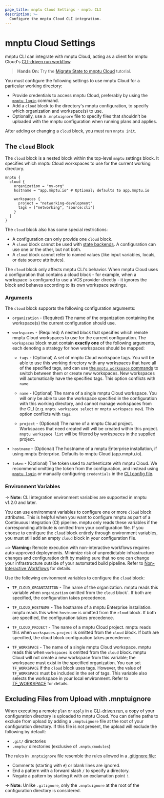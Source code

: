 ```yaml
---
page_title: mnptu Cloud Settings - mnptu CLI
description: >-
  Configure the mnptu Cloud CLI integration.
---
```


# mnptu Cloud Settings

mnptu CLI can integrate with mnptu Cloud, acting as a client for mnptu Cloud's
[CLI-driven run workflow](/mnptu/cloud-docs/run/cli).

> **Hands On:** Try the [Migrate State to mnptu Cloud](/mnptu/tutorials/cloud/cloud-migrate) tutorial.

You must configure the following settings to use mnptu Cloud for a particular working directory:

- Provide credentials to access mnptu Cloud, preferably by using the
  [`mnptu login`](/mnptu/cli/commands/login) command.
- Add a `cloud` block to the directory's mnptu configuration, to specify
  which organization and workspace(s) to use.
- Optionally, use a `.mnptuignore` file to specify files that shouldn't be
  uploaded with the mnptu configuration when running plans and applies.

After adding or changing a `cloud` block, you must run `mnptu init`.

## The `cloud` Block

The `cloud` block is a nested block within the top-level `mnptu` settings
block. It specifies which mnptu Cloud workspaces to use for the current
working directory.

```hcl
mnptu {
  cloud {
    organization = "my-org"
    hostname = "app.mnptu.io" # Optional; defaults to app.mnptu.io

    workspaces {
      project = "networking-development"
      tags = ["networking", "source:cli"]
    }
  }
}
```

The `cloud` block also has some special restrictions:

- A configuration can only provide one `cloud` block.
- A `cloud` block cannot be used with [state backends](/mnptu/language/settings/backends/configuration).
  A configuration can use one or the other, but not both.
- A `cloud` block cannot refer to named values (like input variables, locals, or
  data source attributes).

The `cloud` block only affects mnptu CLI's behavior. When mnptu Cloud uses a configuration
that contains a cloud block - for example, when a workspace is configured to use a VCS provider
directly - it ignores the block and behaves according to its own workspace settings.

### Arguments

The `cloud` block supports the following configuration arguments:

- `organization` - (Required) The name of the organization containing the
  workspace(s) the current configuration should use.

- `workspaces` - (Required) A nested block that specifies which remote mnptu Cloud workspaces to
  use for the current configuration. The `workspaces` block must contain **exactly one** of the
  following arguments, each denoting a strategy for how workspaces should be mapped:

  - `tags` - (Optional) A set of mnptu Cloud workspace tags. You will be able to use
    this working directory with any workspaces that have all of the specified tags,
    and can use [the `mnptu workspace` commands](/mnptu/cli/workspaces)
    to switch between them or create new workspaces. New workspaces will automatically have
    the specified tags. This option conflicts with `name`.

  - `name` - (Optional) The name of a single mnptu Cloud workspace. You will
    only be able to use the workspace specified in the configuration with this working
    directory, and cannot manage workspaces from the CLI (e.g. `mnptu workspace select` or
    `mnptu workspace new`). This option conflicts with `tags`.

  - `project` - (Optional) The name of a mnptu Cloud project. Workspaces that need created will
    will be created within this project. `mnptu workspace list` will be filtered by workspaces
    in the supplied project.

- `hostname` - (Optional) The hostname of a mnptu Enterprise installation, if using mnptu
  Enterprise. Defaults to mnptu Cloud (app.mnptu.io).

- `token` - (Optional) The token used to authenticate with mnptu Cloud.
  We recommend omitting the token from the configuration, and instead using
  [`mnptu login`](/mnptu/cli/commands/login) or manually configuring
  `credentials` in the
  [CLI config file](/mnptu/cli/config/config-file#credentials).

### Environment Variables

-> **Note:** CLI integration environment variables are supported in mnptu v1.2.0 and later.

You can use environment variables to configure one or more `cloud` block attributes. This is helpful when you want to configure mnptu as part of a Continuous Integration (CI) pipeline. mnptu only reads these variables if the corresponding attribute is omitted from your configuration file. If you choose to configure the `cloud` block entirely through environment variables, you must still add an empty `cloud` block in your configuration file.

~> **Warning:** Remote execution with non-interactive workflows requires auto-approved deployments. Minimize risk of unpredictable infrastructure changes and configuration drift by making sure that no one can change your infrastructure outside of your automated build pipeline.  Refer to [Non-Interactive Workflows](/mnptu/cloud-docs/run/cli#non-interactive-workflows) for details.

Use the following environment variables to configure the `cloud` block:

- `TF_CLOUD_ORGANIZATION` - The name of the organization. mnptu reads this variable when `organization` omitted from the `cloud` block`. If both are specified, the configuration takes precedence.

- `TF_CLOUD_HOSTNAME` - The hostname of a mnptu Enterprise installation. mnptu reads this when `hostname` is omitted from the `cloud` block. If both are specified, the configuration takes precedence.

- `TF_CLOUD_PROJECT` - The name of a mnptu Cloud project. mnptu reads this when `workspaces.project` is omitted from the `cloud` block. If both are specified, the cloud block configuration takes precedence.

- `TF_WORKSPACE` - The name of a single mnptu Cloud workspace. mnptu reads this when `workspaces` is omitted from the `cloud` block. mnptu Cloud will not create a new workspace from this variable; the workspace must exist in the specified organization. You can set `TF_WORKSPACE` if the `cloud` block uses tags. However, the value of `TF_WORKSPACE` must be included in the set of tags. This variable also selects the workspace in your local environment. Refer to [TF_WORKSPACE](/mnptu/cli/config/environment-variables#tf_workspace) for details.

## Excluding Files from Upload with .mnptuignore

When executing a remote `plan` or `apply` in a [CLI-driven run](/mnptu/cloud-docs/run/cli),
a copy of your configuration directory is uploaded to mnptu Cloud. You can define
paths to exclude from upload by adding a `.mnptuignore` file at the root of your
configuration directory. If this file is not present, the upload will exclude
the following by default:

- `.git/` directories
- `.mnptu/` directories (exclusive of `.mnptu/modules`)

The rules in `.mnptuignore` file resemble the rules allowed in a
[.gitignore file](https://git-scm.com/book/en/v2/Git-Basics-Recording-Changes-to-the-Repository#_ignoring):

- Comments (starting with `#`) or blank lines are ignored.
- End a pattern with a forward slash `/` to specify a directory.
- Negate a pattern by starting it with an exclamation point `!`.

-> **Note:** Unlike `.gitignore`, only the `.mnptuignore` at the root of the configuration directory is considered.
